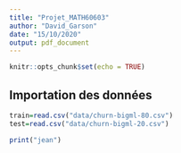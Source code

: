 ```yaml
---
title: "Projet_MATH60603"
author: "David_Garson"
date: "15/10/2020"
output: pdf_document
---
```


```r
knitr::opts_chunk$set(echo = TRUE)
```

## Importation des données

```r
train=read.csv("data/churn-bigml-80.csv")
test=read.csv("data/churn-bigml-20.csv")

print("jean")

```

